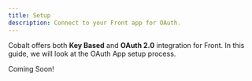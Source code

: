 ```yaml
---
title: Setup
description: Connect to your Front app for OAuth.
---
```

Cobalt offers both **Key Based** and **OAuth 2.0** integration for Front. In this guide, we will look at the OAuth App setup process.

<Tip>
Coming Soon!
</Tip>